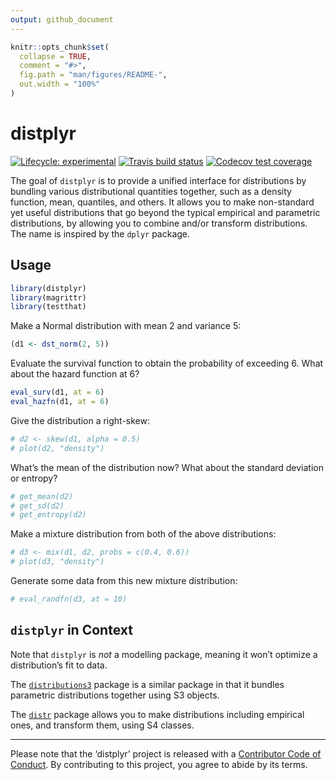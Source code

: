 ```yaml
---
output: github_document
---
```


<!-- README.md is generated from README.Rmd. Please edit that file -->

```r
knitr::opts_chunk$set(
  collapse = TRUE,
  comment = "#>",
  fig.path = "man/figures/README-",
  out.width = "100%"
)
```
# distplyr

<!-- badges: start -->
[![Lifecycle: experimental](https://img.shields.io/badge/lifecycle-experimental-orange.svg)](https://www.tidyverse.org/lifecycle/#experimental)
[![Travis build status](https://travis-ci.org/vincenzocoia/distplyr.svg?branch=master)](https://travis-ci.org/vincenzocoia/distplyr)
[![Codecov test coverage](https://codecov.io/gh/vincenzocoia/distplyr/branch/master/graph/badge.svg)](https://codecov.io/gh/vincenzocoia/distplyr?branch=master)
<!-- badges: end -->

The goal of `distplyr` is to provide a unified interface for distributions by bundling various distributional quantities together, such as a density function, mean, quantiles, and others. It allows you to make non-standard yet useful distributions that go beyond the typical empirical and parametric distributions, by allowing you to combine and/or transform distributions. The name is inspired by the `dplyr` package.

## Usage

```r
library(distplyr)
library(magrittr)
library(testthat)
```

Make a Normal distribution with mean 2 and variance 5:

```r
(d1 <- dst_norm(2, 5))
```

Evaluate the survival function to obtain the probability of exceeding 6. What about the hazard function at 6?

```r
eval_surv(d1, at = 6)
eval_hazfn(d1, at = 6)
```

Give the distribution a right-skew:

```r
# d2 <- skew(d1, alpha = 0.5)
# plot(d2, "density")
```

What's the mean of the distribution now? What about the standard deviation or entropy?

```r
# get_mean(d2)
# get_sd(d2)
# get_entropy(d2)
```

Make a mixture distribution from both of the above distributions:

```r
# d3 <- mix(d1, d2, probs = c(0.4, 0.6))
# plot(d3, "density")
```

Generate some data from this new mixture distribution:

```r
# eval_randfn(d3, at = 10)
```


## `distplyr` in Context

Note that `distplyr` is _not_ a modelling package, meaning it won't optimize a distribution's fit to data.

The [`distributions3`](https://cran.r-project.org/web/packages/distributions3/index.html) package is a similar package in that it bundles parametric distributions together using S3 objects.

The [`distr`](https://cran.r-project.org/web/packages/distr/index.html) package allows you to make distributions including empirical ones, and transform them, using S4 classes. 

-----

Please note that the 'distplyr' project is released with a
[Contributor Code of Conduct](CODE_OF_CONDUCT.md).
By contributing to this project, you agree to abide by its terms.

